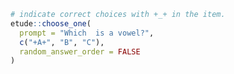 ```r
# indicate correct choices with +_+ in the item.
etude::choose_one(
  prompt = "Which  is a vowel?",
  c("+A+", "B", "C"),
  random_answer_order = FALSE
)
```



